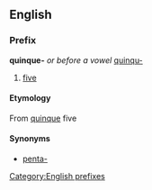 ==English==
===Prefix===
[[Category:English prefixes]]
'''quinque-''' ''or before a vowel'' [[quinqu-]]
# [[five]]

====Etymology====
From {{L.}} [[quinque]] five

====Synonyms====
*[[penta-]]